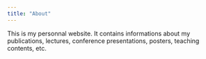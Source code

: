 ```yaml
---
title: "About"
---
```


This is my personnal website. It contains informations about my publications, lectures, conference presentations, posters, teaching contents, etc.
